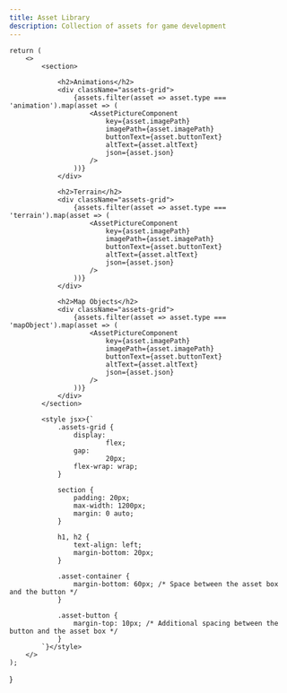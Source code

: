 ```yaml
---
title: Asset Library
description: Collection of assets for game development
---
```



    return (
        <>
            <section>

                <h2>Animations</h2>
                <div className="assets-grid">
                    {assets.filter(asset => asset.type === 'animation').map(asset => (
                        <AssetPictureComponent
                            key={asset.imagePath}
                            imagePath={asset.imagePath}
                            buttonText={asset.buttonText}
                            altText={asset.altText}
                            json={asset.json}
                        />
                    ))}
                </div>

                <h2>Terrain</h2>
                <div className="assets-grid">
                    {assets.filter(asset => asset.type === 'terrain').map(asset => (
                        <AssetPictureComponent
                            key={asset.imagePath}
                            imagePath={asset.imagePath}
                            buttonText={asset.buttonText}
                            altText={asset.altText}
                            json={asset.json}
                        />
                    ))}
                </div>

                <h2>Map Objects</h2>
                <div className="assets-grid">
                    {assets.filter(asset => asset.type === 'mapObject').map(asset => (
                        <AssetPictureComponent
                            key={asset.imagePath}
                            imagePath={asset.imagePath}
                            buttonText={asset.buttonText}
                            altText={asset.altText}
                            json={asset.json}
                        />
                    ))}
                </div>
            </section>

            <style jsx>{`
                .assets-grid {
                    display:
                            flex;
                    gap:
                            20px;
                    flex-wrap: wrap;
                }

                section {
                    padding: 20px;
                    max-width: 1200px;
                    margin: 0 auto;
                }

                h1, h2 {
                    text-align: left;
                    margin-bottom: 20px;
                }

                .asset-container {
                    margin-bottom: 60px; /* Space between the asset box and the button */
                }

                .asset-button {
                    margin-top: 10px; /* Additional spacing between the button and the asset box */
                }
            `}</style>
        </>
    );
}
